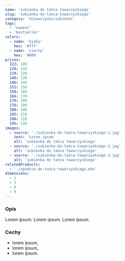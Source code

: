 ```yaml
---
name: 'sukienka do tańca towarzyskiego'
slug: 'sukienka-do-tańca-towarzyskiego'
category: 'dziewczynki/sukienki'
tags:
  - 'nowość'
  - 'bestseller'
colors:
  - name: 'biały'
    hex: '#fff'
  - name: 'czarny'
    hex: '#000'
prices:
  122: 100
  128: 110
  134: 120
  140: 130
  146: 140
  152: 150
  158: 160
  164: 170
  170: 180
  176: 190
  180: 200
  185: 210
  190: 220
  195: 230
images:
  - source: './sukienka-do-tańca-towarzyskiego-1.jpg'
    text: 'Lorem ipsum'
    alt: 'sukienka do tańca towarzyskiego'
  - source: './sukienka-do-tańca-towarzyskiego-2.jpg'
    alt: 'sukienka do tańca towarzyskiego'
  - source: './sukienka-do-tańca-towarzyskiego-3.jpg'
    alt: 'sukienka do tańca towarzyskiego'
relatedProducts:
  - './spodnie-do-tańca-towarzyskiego.mdx'
dimensions:
  - 1
  - 3
  - 8
  - 9
---
```


### Opis

Lorem ipsum. Lorem ipsum. Lorem ipsum.

### Cechy

- lorem ipsum,
- lorem ipsum,
- lorem ipsum.
